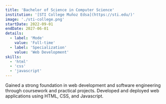 ```yaml
---
title: 'Bachelor of Science in Computer Science'
institution: '[STI College Muñoz Edsa](https://sti.edu/)'
image: './sti-college.png'
startDate: 2022-09-01
endDate: 2027-06-01
details:
  - label: 'Mode'
    value: 'Full-time'
  - label: 'Specialization'
    value: 'Web Development'
skills:
  - 'html'
  - 'css'
  - 'javascript'
---
```


Gained a strong foundation in web development and software engineering through coursework and practical projects. Developed and deployed web applications using HTML, CSS, and Javascript.
